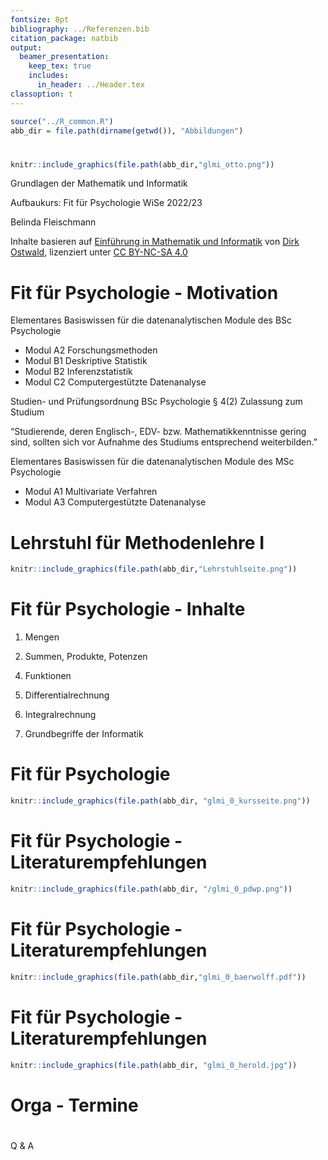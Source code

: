 ```yaml
---
fontsize: 8pt
bibliography: ../Referenzen.bib
citation_package: natbib
output:
  beamer_presentation:
    keep_tex: true
    includes:
      in_header: ../Header.tex
classoption: t    
---
```



```r
source("../R_common.R")
abb_dir = file.path(dirname(getwd()), "Abbildungen")
```

#  {.plain}
\center
```r
knitr::include_graphics(file.path(abb_dir,"glmi_otto.png"))
```

\vspace{2mm}

\huge
Grundlagen der Mathematik und Informatik
\vspace{6mm}

\Large
Aufbaukurs: Fit für Psychologie WiSe 2022/23

\vspace{12mm}
\normalsize
Belinda Fleischmann

\vspace{3mm}
\scriptsize
Inhalte basieren auf [Einführung in Mathematik und Informatik](https://www.ipsy.ovgu.de/Institut/Abteilungen+des+Institutes/Methodenlehre+I+_+Experimentelle+und+Neurowissenschaftliche+Psychologie/Lehre/Wintersemester+2022/Grundlagen+der+Mathematik+und+Informatik.html) von [Dirk Ostwald](https://www.ipsy.ovgu.de/Institut/Abteilungen+des+Institutes/Methodenlehre+I+_+Experimentelle+und+Neurowissenschaftliche+Psychologie/Team/Dirk+Ostwald.html), lizenziert unter [CC BY-NC-SA 4.0](https://creativecommons.org/licenses/by-sa/4.0/deed.de)


#  {.plain}

\vfill
\center
\huge
\textcolor{black}{(0) Einführung}
\vfill



# Fit für Psychologie - Motivation
\setstretch{1.7}

Elementares Basiswissen für die datenanalytischen Module des BSc Psychologie

\small
* Modul A2 Forschungsmethoden
* Modul B1 Deskriptive Statistik
* Modul B2 Inferenzstatistik
* Modul C2 Computergestützte Datenanalyse

\normalsize
Studien- und Prüfungsordnung BSc Psychologie § 4(2) Zulassung zum Studium

\small
"Studierende, deren Englisch-, EDV- bzw. Mathematikkenntnisse gering sind,
sollten sich vor Aufnahme des Studiums entsprechend weiterbilden."

\normalsize
Elementares Basiswissen für die datenanalytischen Module des MSc Psychologie

\small
* Modul A1 Multivariate Verfahren
* Modul A3 Computergestützte Datenanalyse



# Lehrstuhl für Methodenlehre I
\setstretch{1.7}

[\textcolor{blue}{Webseite des Lehrstuhls (Lehre, Forschung, Team)}](https://www.ipsy.ovgu.de/methodenlehre_I-path-980,1404.html)

\vspace{3mm}

```r
knitr::include_graphics(file.path(abb_dir,"Lehrstuhlseite.png"))
```



\color{red}{TODO}

# Fit für Psychologie - Inhalte
\setstretch{2}
\large
\vfill

(1) Mengen

(2) Summen, Produkte, Potenzen

\textcolor{gray}{(3) Folgen, Reihen, Grenzwerte}

(4) Funktionen

(5) Differentialrechnung

(6) Integralrechnung

(7) Grundbegriffe der Informatik
\vfill


# Fit für Psychologie

[\textcolor{blue}{Webseite des Kurses (Folien, Videos)}](https://www.ipsy.ovgu.de/Institut/Abteilungen+des+Institutes/Methodenlehre+I+_+Experimentelle+und+Neurowissenschaftliche+Psychologie/Lehre/Wintersemester+2022/Grundlagen+der+Mathematik+und+Informatik.html)

\vspace{5mm}

```r
knitr::include_graphics(file.path(abb_dir, "glmi_0_kursseite.png"))
```
\color{red}{TODO: git einfügen?}




# Fit für Psychologie - Literaturempfehlungen

[\textcolor{blue}{Probabilistische Datenanalyse für die Wissenschaftliche Psychologie}](https://wasd.urz.uni-magdeburg.de/dostwald/)

\vspace{7mm}

```r
knitr::include_graphics(file.path(abb_dir, "/glmi_0_pdwp.png"))
```

# Fit für Psychologie - Literaturempfehlungen

[\textcolor{blue}{Bärwolff, G (2017) Höhere Mathematik}](https://www.springer.com/de/book/9783662550212)

\vspace{5mm}

```r
knitr::include_graphics(file.path(abb_dir,"glmi_0_baerwolff.pdf"))
```

# Fit für Psychologie - Literaturempfehlungen

[\textcolor{blue}{Herold, H et al. (2017) Grundlagen der Informatik}](https://www.pearson.de/grundlagen-der-informatik-9783863268039)

\vspace{5mm}

```r
knitr::include_graphics(file.path(abb_dir, "glmi_0_herold.jpg"))
```


# Orga - Termine

\color{red}{TODO: kleinen Wochenplan erstellen?}





#  {.plain}

Q & A

